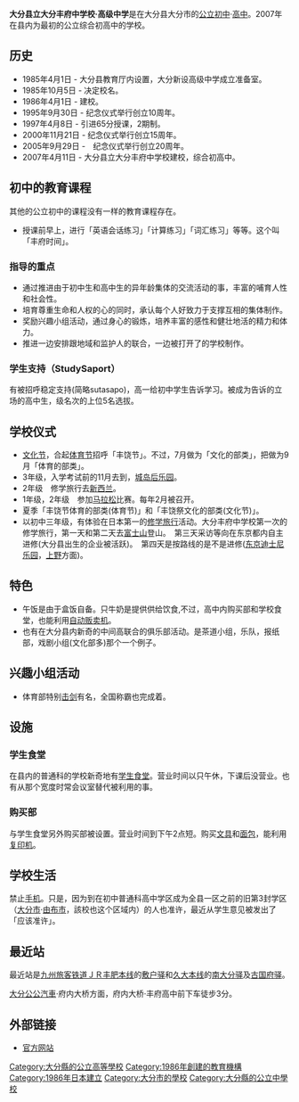 {{RoughTranslation}}
{{Unreferenced|time=2012-12-30T04:46:18+00:00 }}
'''大分县立大分丰府中学校·高级中学'''是在大分县大分市的[[公立|公立]][[初中|初中]]·[[高中|高中]]。2007年在县内为最初的公立综合初高中的学校。
{{Infobox School
| name           = 大分县立大分丰府中学校·高级中学
| other_name     = 
| image          = 
| logo           =
| motto          = 感动，理智，友爱
| established    = 1986年
| free_label     = 设置专业
| free_text      = 普通科
| free_label2    = 学期
| free_text2     = 3学期制
| free_label3    = 邮政编码
| free_text3     = 870-0854
| free_label4    = 电话号码
| free_text4     = 097-546-2222
| free_label5    = 
| free_text5     = 
| address        = [[大分县|大分县]][[大分市|大分市]][[大字羽屋|大字羽屋]]600-1
| website        = http://oitahoufu-h.oita-ed.jp
}}


== 历史 ==
* 1985年4月1日 - 大分县教育厅内设置，大分新设高级中学成立准备室。
* 1985年10月5日 - 决定校名。
* 1986年4月1日 - 建校。
* 1995年9月30日 - 纪念仪式举行创立10周年。
* 1997年4月8日 - 引进65分授课，2期制。
* 2000年11月21日 - 纪念仪式举行创立15周年。
* 2005年9月29日 -　纪念仪式举行创立20周年。
* 2007年4月11日 - 大分县立大分丰府中学校建校，综合初高中。

== 初中的教育课程 ==
其他的公立初中的课程没有一样的教育课程存在。
* 授课前早上，进行「英语会话练习」「计算练习」「词汇练习」等等。这个叫「丰府时间」。

=== 指导的重点 ===
* 通过推进由于初中生和高中生的异年龄集体的交流活动的事，丰富的哺育人性和社会性。
* 培育尊重生命和人权的心的同时，承认每个人好致力于支撑互相的集体制作。
* 奖励兴趣小组活动，通过身心的锻炼，培养丰富的感性和健壮地活的精力和体力。
* 推进一边安排跟地域和监护人的联合，一边被打开了的学校制作。

=== 学生支持（StudySaport） ===
有被招呼稳定支持(简略sutasapo)，高一给初中学生告诉学习。被成为告诉的立场的高中生，级名次的上位5名选拔。

== 学校仪式 ==
* [[文化节|文化节]]，合起[[体育节|体育节]]招呼「丰饶节」。不过，7月做为「文化的部类」，把做为9月「体育的部类」。
* 3年级，入学考试前的11月去到，[[城岛后乐园|城岛后乐园]]。
* 2年级　修学旅行去[[新西兰|新西兰]]。
* 1年级，2年级　参加[[马拉松|马拉松]]比赛。每年2月被召开。
* 夏季「丰饶节体育的部类(体育节)」和「丰饶祭文化的部类(文化节)」。
* 以初中三年级，有体验在日本第一的[[修学旅行|修学旅行]]活动。大分丰府中学校第一次的修学旅行，第一天和第二天去[[富士山|富士山]]登山。　第三天采访等向在东京都内自主进修(大分县出生的企业被活跃)。　第四天是按路线的是不是进修([[东京迪士尼乐园|东京迪士尼乐园]]，[[上野|上野]]方面)。

== 特色 ==
* 午饭是由于盒饭自备。只牛奶是提供供给饮食,不过，高中内购买部和学校食堂，也能利用[[自动贩卖机|自动贩卖机]]。
* 也有在大分县内新奇的中间高联合的俱乐部活动。是茶道小组，乐队，报纸部，戏剧小组(文化部多)那个一个例子。

== 兴趣小组活动 ==
* 体育部特别[[击剑|击剑]]有名，全国称霸也完成着。

== 设施 ==
=== 学生食堂 ===
在县内的普通科的学校新奇地有[[学生食堂|学生食堂]]。营业时间以只午休，下课后没营业。也有从那个宽度时常会议室替代被利用的事。

=== 购买部 ===
与学生食堂另外购买部被设置。营业时间到下午2点短。购买[[文具|文具]]和[[面包|面包]]，能利用[[复印机|复印机]]。

== 学校生活 ==
禁止[[手机|手机]]。只是，因为到在初中普通科高中学区成为全县一区之前的旧第3封学区（[[大分市|大分市]]·[[由布市|由布市]]，該校也这个区域内）的人也准许，最近从学生意见被发出了「应该准许」。

== 最近站 ==
最近站是[[九州旅客铁道|九州旅客铁道]][[ＪＲ|ＪＲ]][[丰肥本线|丰肥本线]]的[[敷户驿|敷户驿]]和[[久大本线|久大本线]]的[[南大分驿|南大分驿]]及[[古国府驿|古国府驿]]。

[[大分公公汽車|大分公公汽車]]·府内大桥方面，府内大桥·丰府高中前下车徒步3分。

== 外部链接 ==
* {{ja}}[https://web.archive.org/web/20100920205445/http://oitahoufu-h.oita-ed.jp/ 官方网站]

[[Category:大分縣的公立高等學校|Category:大分縣的公立高等學校]]
[[Category:1986年創建的教育機構|Category:1986年創建的教育機構]]
[[Category:1986年日本建立|Category:1986年日本建立]]
[[Category:大分市的學校|Category:大分市的學校]]
[[Category:大分縣的公立中學校|Category:大分縣的公立中學校]]